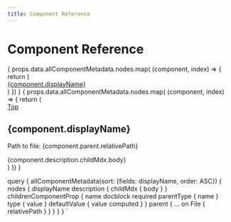```yaml
---
title: Component Reference
---
```


# Component Reference

<Grid container spacing={2}>
  <Grid item xs={3}>
    {
      props.data.allComponentMetadata.nodes.map( (component, index) => {
        return (
          <div key={index}><a href={'#'+component.displayName}>{component.displayName}</a></div>
        )
      })
    }
  </Grid>
  <Grid item xs={9}>
    {
      props.data.allComponentMetadata.nodes.map( (component, index) => {
        return (
          <div key={index} style={{'marginBottom': '10px'}}>
            <a href='#'>Top</a><h2 id={component.displayName}>{component.displayName}</h2>
            <p>Path to file: <span style={{color: 'darkGreen'}}>{component.parent.relativePath}</span></p>
            <MDXRenderer>{component.description.childMdx.body}</MDXRenderer>
            <PropsTable componentProps={component.childrenComponentProp} />
          </div>
        )
      })
    }
  </Grid>
</Grid>


  query {
    allComponentMetadata(sort: {fields: displayName, order: ASC}) {
      nodes {
        displayName
        description {
          childMdx {
            body
          }
        }
        childrenComponentProp {
          name
          docblock
          required
          parentType {
            name
          }
          type {
            value
          }
          defaultValue {
            value
            computed
          }
        }
        parent {
          ... on File {
            relativePath
          }
        }
      }
    }
  }
`